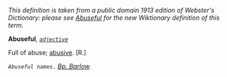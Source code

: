 ''This definition is taken from a public domain 1913 edition of Webster's Dictionary: please see [[Abuseful]] for the new Wiktionary definition of this term.''

'''Abuseful''', ''<code>[[adjective (part of speech)|adjective]]</code>''

Full of abuse; [[abusive]]. [R.]

<code>''Abuseful'' names.</code> ''[[Bp. Barlow (source)|Bp. Barlow]].''